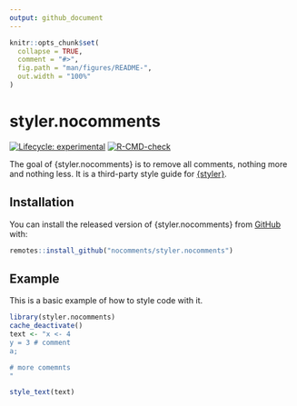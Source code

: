 ```yaml
---
output: github_document
---
```


<!-- README.md is generated from README.Rmd. Please edit that file -->

```r
knitr::opts_chunk$set(
  collapse = TRUE,
  comment = "#>",
  fig.path = "man/figures/README-",
  out.width = "100%"
)
```

# styler.nocomments

<!-- badges: start -->
[![Lifecycle: experimental](https://img.shields.io/badge/lifecycle-experimental-orange.svg)](https://lifecycle.r-lib.org/articles/stages.html#experimental)
[![R-CMD-check](https://github.com/nocomments/styler.nocomments/workflows/R-CMD-check/badge.svg)](https://github.com/nocomments/styler.nocomments/actions)
<!-- badges: end -->

The goal of {styler.nocomments} is to remove all comments, nothing more and 
nothing less. It is a third-party 
style guide for [{styler}](https://styler.r-lib.org).


## Installation

You can install the released version of {styler.nocomments} from [GitHub](https://github.com) with:

``` r
remotes::install_github("nocomments/styler.nocomments")
```

## Example

This is a basic example of how to style code with it.

```r
library(styler.nocomments)
cache_deactivate()
text <- "x <- 4
y = 3 # comment
a;

# more comemnts
"

style_text(text)
```

